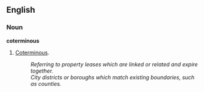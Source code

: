 ==English==

===Noun===
'''coterminous'''

#[[Coterminous]].
#:''Referring to property leases which are linked or related and expire together.''
#:''City districts or boroughs which match existing boundaries, such as counties.''